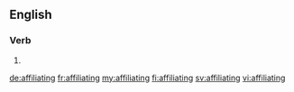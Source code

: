 ==English==

===Verb===
{{head|en|present participle}}

# {{present participle of|affiliate|lang=en|nocat=1}}

[[de:affiliating]]
[[fr:affiliating]]
[[my:affiliating]]
[[fi:affiliating]]
[[sv:affiliating]]
[[vi:affiliating]]